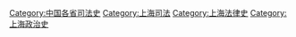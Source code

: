 [[Category:中国各省司法史|Category:中国各省司法史]]
[[Category:上海司法|Category:上海司法]]
[[Category:上海法律史|Category:上海法律史]]
[[Category:上海政治史|Category:上海政治史]]